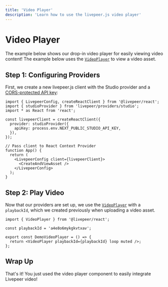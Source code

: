 ```yaml
---
title: 'Video Player'
description: 'Learn how to use the livepeer.js video player'
---
```



# Video Player

The example below shows our drop-in video player for easily viewing video content! The example below uses the
[`VideoPlayer`](/docs/VideoPlayer) to view a video asset.

<DemoVideoPlayer />

## Step 1: Configuring Providers

First, we create a new livepeer.js client with the Studio provider and a [CORS-protected API key](/docs/providers/studio#apikey):

```tsx
import { LivepeerConfig, createReactClient } from '@livepeer/react';
import { studioProvider } from 'livepeer/providers/studio';
import * as React from 'react';

const livepeerClient = createReactClient({
  provider: studioProvider({
    apiKey: process.env.NEXT_PUBLIC_STUDIO_API_KEY,
  }),
});

// Pass client to React Context Provider
function App() {
  return (
    <LivepeerConfig client={livepeerClient}>
      <CreateAndViewAsset />
    </LivepeerConfig>
  );
}
```

## Step 2: Play Video

Now that our providers are set up, we use the [`VideoPlayer`](/docs/VideoPlayer) with a `playbackId`, which we created
previously when uploading a video asset.

```tsx
import { VideoPlayer } from '@livepeer/react';

const playbackId = 'a4e8o6mykgkvtxav';

export const DemoVideoPlayer = () => {
  return <VideoPlayer playbackId={playbackId} loop muted />;
};
```

## Wrap Up

That's it! You just used the video player component to easily integrate Livepeer video!
